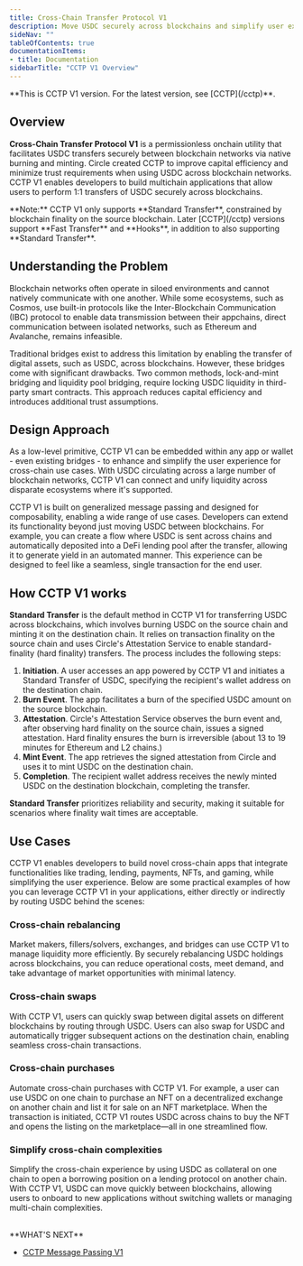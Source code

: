 ```yaml
---
title: Cross-Chain Transfer Protocol V1
description: Move USDC securely across blockchains and simplify user experience
sideNav: ""
tableOfContents: true
documentationItems: 
- title: Documentation
sidebarTitle: "CCTP V1 Overview"
---
```


<Warning>
  **This is CCTP V1 version. For the latest version, see [CCTP](/cctp)**.
</Warning>

## Overview

**Cross-Chain Transfer Protocol V1** is a permissionless onchain utility that
facilitates USDC transfers securely between blockchain networks via native
burning and minting. Circle created CCTP to improve capital efficiency and
minimize trust requirements when using USDC across blockchain networks. CCTP V1
enables developers to build multichain applications that allow users to perform
1:1 transfers of USDC securely across blockchains.

<Note>
**Note:** CCTP V1 only supports **Standard Transfer**, constrained by
blockchain finality on the source blockchain. Later [CCTP](/cctp) versions
support **Fast Transfer** and **Hooks**, in addition to also supporting
**Standard Transfer**.
</Note>

## Understanding the Problem

Blockchain networks often operate in siloed environments and cannot natively
communicate with one another. While some ecosystems, such as Cosmos, use
built-in protocols like the Inter-Blockchain Communication (IBC) protocol to
enable data transmission between their appchains, direct communication between
isolated networks, such as Ethereum and Avalanche, remains infeasible.

Traditional bridges exist to address this limitation by enabling the transfer of
digital assets, such as USDC, across blockchains. However, these bridges come
with significant drawbacks. Two common methods, lock-and-mint bridging and
liquidity pool bridging, require locking USDC liquidity in third-party smart
contracts. This approach reduces capital efficiency and introduces additional
trust assumptions.

## Design Approach

As a low-level primitive, CCTP V1 can be embedded within any app or wallet -
even existing bridges - to enhance and simplify the user experience for
cross-chain use cases. With USDC circulating across a large number of blockchain
networks, CCTP V1 can connect and unify liquidity across disparate ecosystems
where it's supported.

CCTP V1 is built on generalized message passing and designed for composability,
enabling a wide range of use cases. Developers can extend its functionality
beyond just moving USDC between blockchains. For example, you can create a flow
where USDC is sent across chains and automatically deposited into a DeFi lending
pool after the transfer, allowing it to generate yield in an automated manner.
This experience can be designed to feel like a seamless, single transaction for
the end user.

## How CCTP V1 works

**Standard Transfer** is the default method in CCTP V1 for transferring USDC
across blockchains, which involves burning USDC on the source chain and minting
it on the destination chain. It relies on transaction finality on the source
chain and uses Circle's Attestation Service to enable standard-finality
(<Tooltip tip="The point at which a transaction is fully finalized on-chain and can no longer be reversed or reorganized. This ensures the highest level of security and certainty before attestation. Hard Finality requires the transaction to reach full consensus on the source blockchain, typically resulting in longer processing times.">hard finality</Tooltip>) transfers. The process includes the
following steps:

1. **Initiation**. A user accesses an app powered by CCTP V1 and initiates a
   Standard Transfer of USDC, specifying the recipient's wallet address on the
   destination chain.
2. **Burn Event**. The app facilitates a burn of the specified USDC amount on
   the source blockchain.
3. **Attestation**. Circle's Attestation Service observes the burn event and,
   after observing hard finality on the source chain, issues a signed
   attestation. Hard finality ensures the burn is irreversible (about 13 to 19
   minutes for Ethereum and L2 chains.)
4. **Mint Event**. The app retrieves the signed attestation from Circle and uses
   it to mint USDC on the destination chain.
5. **Completion**. The recipient wallet address receives the newly minted USDC
   on the destination blockchain, completing the transfer.

**Standard Transfer** prioritizes reliability and security, making it suitable
for scenarios where finality wait times are acceptable.

## Use Cases

CCTP V1 enables developers to build novel cross-chain apps that integrate
functionalities like trading, lending, payments, NFTs, and gaming, while
simplifying the user experience. Below are some practical examples of how you
can leverage CCTP V1 in your applications, either directly or indirectly by
routing USDC behind the scenes:

### Cross-chain rebalancing

Market makers, fillers/solvers, exchanges, and bridges can use CCTP V1 to manage
liquidity more efficiently. By securely rebalancing USDC holdings across
blockchains, you can reduce operational costs, meet demand, and take advantage
of market opportunities with minimal latency.

### Cross-chain swaps

With CCTP V1, users can quickly swap between digital assets on different
blockchains by routing through USDC. Users can also swap for USDC and
automatically trigger subsequent actions on the destination chain, enabling
seamless cross-chain transactions.

### Cross-chain purchases

Automate cross-chain purchases with CCTP V1. For example, a user can use USDC on
one chain to purchase an NFT on a decentralized exchange on another chain and
list it for sale on an NFT marketplace. When the transaction is initiated, CCTP
V1 routes USDC across chains to buy the NFT and opens the listing on the
marketplace—all in one streamlined flow.

### Simplify cross-chain complexities

Simplify the cross-chain experience by using USDC as collateral on one chain to
open a borrowing position on a lending protocol on another chain. With CCTP V1,
USDC can move quickly between blockchains, allowing users to onboard to new
applications without switching wallets or managing multi-chain complexities.

<br />
**WHAT'S NEXT**

- [CCTP Message Passing V1 <Icon icon="arrow-right" />](/cctp/v1/generic-message-passing)
